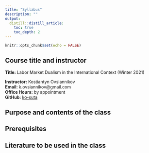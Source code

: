```yaml
---
title: "Syllabus"
description: ""
output:
  distill::distill_article:
    toc: true
    toc_depth: 2
---
```


```r
knitr::opts_chunk$set(echo = FALSE)
```


## Course title and instructor

**Title:** Labor Market Dualism in the International Context (Winter 2021)<br>


**Instructor:** Kostiantyn Ovsiannikov<br>
**Email:** k.ovsiannikov@gmail.com<br>
**Office Hours:** by appointment <br>
**GitHub:** [ko-suta](https://github.com/ko-suta) <br>

## Purpose and contents of the class


## Prerequisites


## Literature to be used in the class 
